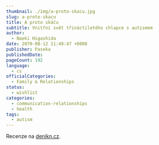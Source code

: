 ```yaml
---
thumbnail: ./img/a-proto-skacu.jpg
slug: a-proto-skacu
title: A proto skáču
subtitle: Vnitřní svět třináctiletého chlapce s autismem
author:
  - Naoki Higashida
date: 2070-08-12 11:49:47 +0800
publisher: Paseka
publishedDate:
pageCount: 192
language:
  - cs
officialCategories:
  - Family & Relationships
status:
  - wishlist
categories:
  - communication-relationships
  - health
tags:
  - autism
---
```


Recenze na <a href="https://denikn.cz/408328/jak-se-vyrovnat-s-obtiznou-jinakosti-vlastniho-ditete/?ref=dnapp" target="_blank" rel="noreferrer noopener">denikn.cz</a>.
